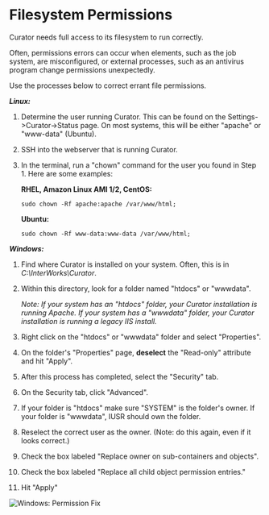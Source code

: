 # Filesystem Permissions

Curator needs full access to its filesystem to run correctly.

Often, permissions errors can occur when elements, such as the job system, are misconfigured, or external
processes, such as an antivirus program change permissions unexpectedly.

Use the processes below to correct errant file permissions.

***Linux:***

1. Determine the user running Curator. This can be found on the Settings->Curator->Status page. On most
systems, this will be either "apache" or "www-data" (Ubuntu).
2. SSH into the webserver that is running Curator.
3. In the terminal, run a "chown" command for the user you found in Step 1.
    Here are some examples:

    **RHEL, Amazon Linux AMI 1/2, CentOS:**

    ```Linux
    sudo chown -Rf apache:apache /var/www/html;
    ```

    **Ubuntu:**

    ```Ubuntu
    sudo chown -Rf www-data:www-data /var/www/html;
    ```

***Windows:***

1. Find where Curator is installed on your system. Often, this is in *C:\InterWorks\Curator*.
2. Within this directory, look for a folder named "htdocs" or "wwwdata".

    *Note: If your system has an "htdocs" folder, your Curator installation is running Apache. If your system
    has a "wwwdata" folder, your Curator installation is running a legacy IIS install.*

3. Right click on the "htdocs" or "wwwdata" folder and select "Properties".
4. On the folder's "Properties" page, **deselect** the "Read-only" attribute and hit "Apply".
5. After this process has completed, select the "Security" tab.
6. On the Security tab, click "Advanced".
7. If your folder is "htdocs" make sure "SYSTEM" is the folder's owner. If your folder is "wwwdata", IUSR
should own the folder.
8. Reselect the correct user as the owner. (Note: do this again, even if it looks correct.)
9. Check the box labeled "Replace owner on sub-containers and objects".
10. Check the box labeled "Replace all child object permission entries."
11. Hit "Apply"

![Windows: Permission Fix](https://curator.interworks.com/file/permissionsfix)

